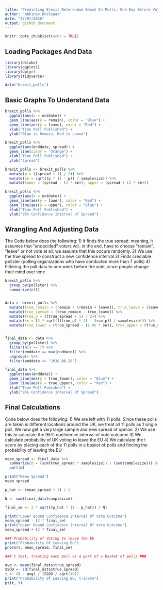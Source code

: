 ```yaml
---
title: 'Predicting Brexit Referendum Based On Polls: One Day Before Vote'
author: "Abhinav Dholepat"
date: "27/07/2020"
output: github_document
---
```


```r
knitr::opts_chunk$set(echo = TRUE)
```

## Loading Packages And Data 

```r
library(dslabs)
library(ggplot2) 
library(dplyr)
library(tidyverse)
```

```r
data("brexit_polls")
```

## Basic Graphs To Understand Data 

```r
brexit_polls %>% 
  ggplot(aes(x = enddate)) + 
  geom_line(aes(y = remain), color = "Blue") + 
  geom_line(aes(y = leave), color = "Red") +
  xlab("Time Poll Published") + 
  ylab("Blue is Remain, Red is Leave")
```

```r
brexit_polls %>% 
  ggplot(aes(enddate, spread)) + 
  geom_line(color = "Orange") + 
  xlab("Time Poll Published") + 
  ylab("Spread") 
```
```r
brexit_polls <- brexit_polls %>% 
  mutate(p = ((spread + 1) / 2)) %>% 
  mutate(se = sqrt((p * (1 - p)) / samplesize)) %>% 
  mutate(lower = (spread - (2 * se)), upper = (spread + (2 * se))) 

brexit_polls %>% 
  ggplot(aes(x = enddate)) + 
  geom_line(aes(y = lower), color = "Red") + 
  geom_line(aes(y = upper), color = "Blue") +
  xlab("Time Poll Published") + 
  ylab("95% Confidence Interval of Spread") 
```

## Wrangling And Adjusting Data 
The Code below does the following: 
1) It finds the true spread; meaning, it assumes that "undecided" voters will, in the end, have to choose "remain", "leave" or not vote at all, we assume that this occurs randomly. 
2) We use the true spread to construct a new confidence interval 
3) Finds crediable pollster (polling organizations who have conducted more than 7 polls) 
4) Filtering the poll data to one week before the vote, since people change their mind over time

```r

brexit_polls %>% 
  group_by(pollster) %>% 
  summarize(n())


data <- brexit_polls %>% 
  mutate(true_remain = (remain / (remain + leave)), true_leave = (leave / (remain + leave))) %>% 
  mutate(true_spread = (true_remain - true_leave)) %>% 
  mutate(true_p = ((true_spread + 1) / 2)) %>% 
  mutate(se = (2 * sqrt(((true_p) * (1 - true_p)) / samplesize))) %>% 
  mutate(true_lower = (true_spread - (1.96 * se)), true_upper = (true_spread + (1.96 * se))) 


final_data <- data %>% 
  group_by(pollster) %>% 
  filter(n() >= 7) %>%
  filter(enddate == max(enddate)) %>%
  ungroup() %>% 
  filter(enddate <= "2016-06-22")
```

```r
final_data %>% 
  ggplot(aes(enddate)) + 
  geom_line(aes(y = true_lower), color = "Blue") + 
  geom_line(aes(y = true_upper), color = "Red") + 
  xlab("Time Poll Pubished") + 
  ylab("95% Confidence Interval Of Spread") 
```

## Final Calculations 
Code below does the following: 
1) We are left with 11 polls. Since these polls are taken is different locations around the UK, we treat all 11 polls as 1 single poll. We now get a very large sample and new spread of opnion. 
2) We use this to calculate the 95% confidence interval of vote outcome 
3) We calculate probability of UK voting to leave the EU 
4) We calculate the t score by placing each of the 11 polls in a basket of polls and finding the probability of leaving the EU
```r
mean_spread <- final_data %>% 
  summarize(d = (sum(true_spread * samplesize)) / (sum(samplesize))) %>%  
  pull(d)

print("Mean Spread")
mean_spread

p_hat <- (mean_spread + 1) / 2 

N <- sum(final_data$samplesize) 

final_se <- 2 * sqrt((p_hat * (1 - p_hat)) / N)

print("Lower Bound Confidence Interval Of Vote Outcome")
mean_spread - (2 * final_se)
print("Upper Bound Confidence Interval Of Vote Outcome")
mean_spread + (2 * final_se)

### Probability of Voting to leave the EU 
print("Probability Of Leaving EU")
pnorm(0, mean_spread, final_se)

### t test, treating each poll as a part of a basket of polls ### 

avg <- mean(final_data$true_spread)
SSDD <- sd(final_data$true_spread)  
t <- (0 - avg) / (SSDD / sqrt(10)) 
print("Probability Of Leaving EU, t-score")
pt(t, 9) 
```